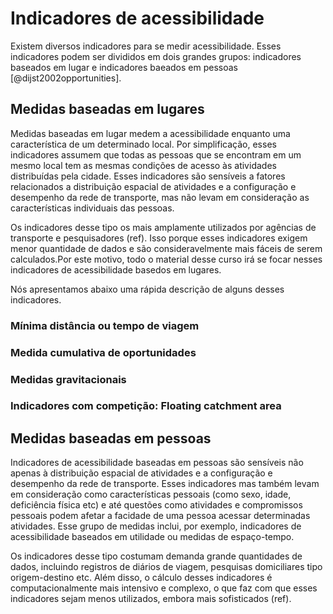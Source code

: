 # Indicadores de acessibilidade

Existem diversos indicadores para se medir acessibilidade. Esses indicadores podem ser divididos em dois grandes grupos: indicadores baseados em lugar e indicadores baeados em pessoas
[@dijst2002opportunities].

## Medidas baseadas em lugares

 Medidas baseadas em lugar medem a acessibilidade enquanto uma característica de um determinado local. Por simplificação, esses indicadores assumem que todas as pessoas que se encontram em um mesmo local tem as mesmas condições de acesso às atividades distribuídas pela cidade. Esses indicadores são sensíveis a fatores relacionados a distribuição espacial de atividades e a configuração e desempenho da rede de transporte, mas não levam em consideração as características individuais das pessoas. 

Os indicadores desse tipo os mais amplamente utilizados por agências de transporte e pesquisadores (ref). Isso porque esses indicadores exigem menor quantidade de dados e são consideravelmente mais fáceis de serem calculados.Por este motivo, todo o material desse curso irá se focar nesses indicadores de acessibilidade basedos em lugares. 

Nós apresentamos abaixo uma rápida descrição de alguns desses indicadores.

### Mínima distância ou tempo de viagem

### Medida cumulativa de oportunidades

### Medidas gravitacionais

### Indicadores com competição: Floating catchment area


## Medidas baseadas em pessoas

Indicadores de acessibilidade baseadas em pessoas são sensíveis não apenas à distribuição espacial de atividades e a configuração e desempenho da rede de transporte. Esses indicadores mas também levam em consideração como características pessoais (como sexo, idade, deficiência física etc) e até questões como atividades e compromissos pessoais podem afetar a facidade de uma pessoa acessar determinadas atividades. Esse grupo de medidas inclui, por exemplo, indicadores de acessibilidade baseados em utilidade ou medidas de espaço-tempo.

Os indicadores desse tipo costumam demanda grande quantidades de dados, incluindo registros de diários de viagem, pesquisas domiciliares tipo origem-destino etc. Além disso, o cálculo desses indicadores é computacionalmente mais intensivo e complexo, o que faz com que esses indicadores sejam menos utilizados, embora mais sofisticados (ref).